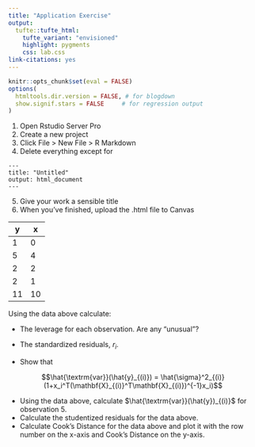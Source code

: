 ```yaml
---
title: "Application Exercise"
output: 
  tufte::tufte_html:
    tufte_variant: "envisioned"
    highlight: pygments
    css: lab.css
link-citations: yes
---
```


```r
knitr::opts_chunk$set(eval = FALSE)
options(
  htmltools.dir.version = FALSE, # for blogdown
  show.signif.stars = FALSE     # for regression output
)
```


1. Open Rstudio Server Pro
2. Create a new project
3. Click File > New File > R Markdown
4. Delete everything except for 
```
---
title: "Untitled"
output: html_document
---
```
5. Give your work a sensible title
6. When you've finished, upload the .html file to Canvas


y | x
--|--
1 | 0
5 | 4
2 | 2
2 | 1
11 | 10

Using the data above calculate:

* The leverage for each observation. Are any "unusual"?
* The standardized residuals, $r_i$. 

* Show that 

$$\hat{\textrm{var}}(\hat{y}_{(i)}) = \hat{\sigma}^2_{(i)}(1+x_i^T(\mathbf{X}_{(i)}^T\mathbf{X}_{(i)})^{-1}x_i)$$


* Using the data above, calculate $\hat{\textrm{var}}(\hat{y})_{(i)}$ for observation 5.
* Calculate the studentized residuals for the data above.
* Calculate Cook's Distance for the data above and plot it with the row number on the x-axis and Cook's Distance on the y-axis.